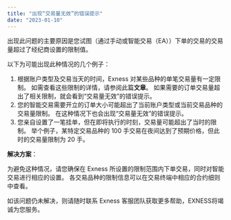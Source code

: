 ```yaml
---
title: "出现“交易量无效”的错误提示"
date: "2023-01-10"
---
```


<Ads></Ads> 

出现此问题的主要原因是您试图（通过手动或智能交易（EA））下单的交易的交易量超过了经纪商设置的限制值。

以下为可能出现此种情况的几个例子：

1. 根据账户类型及交易当天的时间，Exness 对某些品种的单笔交易量有一定限制。 如需查看这些限制的详情，请参阅此篇**文章**。 如果需要的订单交易量超出了相关限制，就会看到“交易量无效”的错误提示。
2. 您的智能交易需要开立的订单大小可能超出了当前账户类型或当前交易品种的交易量限制。 在这种情况下也会出现“交易量无效”的错误提示。
3. 您亲自设置了一笔挂单，但在即将执行的时刻，交易量可能超出了当时的限制。 举个例子，某特定交易品种的 100 手交易在夜间达到了预期价格，但此时的交易量限制为 20 手。

**解决方案**：

为避免这种情况，请您确保在 Exness 所设置的限制范围内下单交易，同时对智能交易进行相应的设置。 各交易品种的限制信息可以在交易终端中相应的合约细则中查看。

如该问题仍未解决，则请随时联系 Exness 客服团队获取更多帮助，EXNESS将竭诚为您服务。
